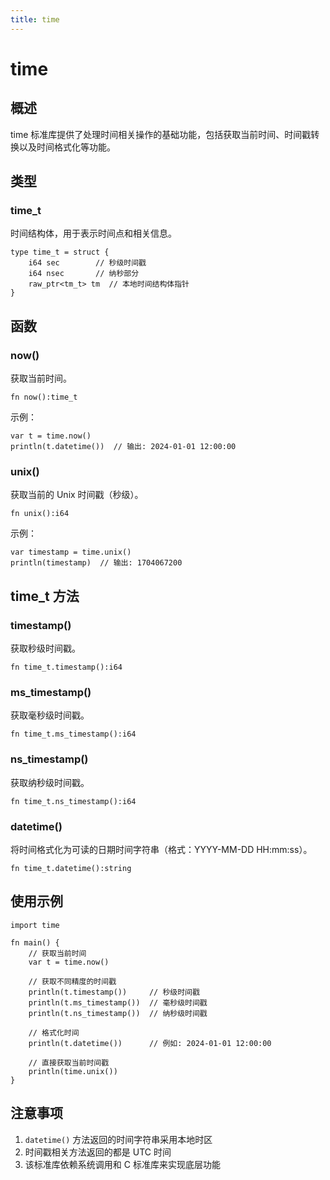 ```yaml
---
title: time
---
```


# time

## 概述
time 标准库提供了处理时间相关操作的基础功能，包括获取当前时间、时间戳转换以及时间格式化等功能。

## 类型

### time_t
时间结构体，用于表示时间点和相关信息。

```nature
type time_t = struct {
    i64 sec        // 秒级时间戳
    i64 nsec       // 纳秒部分
    raw_ptr<tm_t> tm  // 本地时间结构体指针
}
```

## 函数

### now()
获取当前时间。

```nature
fn now():time_t
```

示例：
```nature
var t = time.now()
println(t.datetime())  // 输出: 2024-01-01 12:00:00
```

### unix()
获取当前的 Unix 时间戳（秒级）。

```nature
fn unix():i64
```

示例：
```nature
var timestamp = time.unix()
println(timestamp)  // 输出: 1704067200
```

## time_t 方法

### timestamp()
获取秒级时间戳。

```nature
fn time_t.timestamp():i64
```

### ms_timestamp()
获取毫秒级时间戳。

```nature
fn time_t.ms_timestamp():i64
```

### ns_timestamp()
获取纳秒级时间戳。

```nature
fn time_t.ns_timestamp():i64
```

### datetime()
将时间格式化为可读的日期时间字符串（格式：YYYY-MM-DD HH:mm:ss）。

```nature
fn time_t.datetime():string
```

## 使用示例

```nature
import time

fn main() {
    // 获取当前时间
    var t = time.now()
    
    // 获取不同精度的时间戳
    println(t.timestamp())     // 秒级时间戳
    println(t.ms_timestamp())  // 毫秒级时间戳
    println(t.ns_timestamp())  // 纳秒级时间戳
    
    // 格式化时间
    println(t.datetime())      // 例如: 2024-01-01 12:00:00
    
    // 直接获取当前时间戳
    println(time.unix())
}
```

## 注意事项
1. `datetime()` 方法返回的时间字符串采用本地时区
2. 时间戳相关方法返回的都是 UTC 时间
3. 该标准库依赖系统调用和 C 标准库来实现底层功能